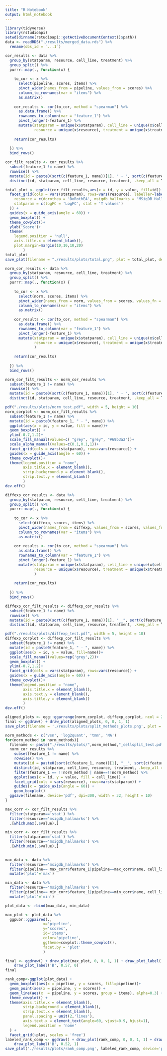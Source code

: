 ```yaml
---
title: "R Notebook"
output: html_notebook
---
```



```r
library(tidyverse)
library(rstudioapi)
setwd(dirname(rstudioapi::getActiveDocumentContext()$path))
data <- readRDS("./results/merged_data.rds") %>%
  rename(obs_id = `...1`)
```


```r
cor_results <- data %>%
  group_by(statparam, resource, cell_line, treatment) %>%
  group_split() %>%
  purrr::map(., function(x) {
    
    to_cor <- x %>%
      select(pipeline, scores, items) %>%
      pivot_wider(names_from = pipeline, values_from = scores) %>%
      column_to_rownames(var = "items") %>%
      as.matrix()
    
    cor_results <- cor(to_cor, method = "spearman") %>%
      as.data.frame() %>%
      rownames_to_column(var = "feature_1") %>%
      pivot_longer(-feature_1) %>%
      mutate(statparam = unique(x$statparam), cell_line = unique(x$cell_line),
             resource = unique(x$resource), treatment = unique(x$treatment))
    
    return(cor_results)
    
  }) %>%
  bind_rows()
```


```r
cor_filt_results <- cor_results %>%
  subset(feature_1 != name) %>%
  rowwise() %>%
  mutate(id = paste0(sort(c(feature_1, name))[1], " - ", sort(c(feature_1, name))[2])) %>%
  distinct(id, statparam, cell_line, resource, treatment, .keep_all = T)
```


```r
total_plot <- ggplot(cor_filt_results,aes(x = id, y = value, fill=id)) +
  facet_grid(cols = vars(statparam), rows=vars(resource), labeller=labeller(
    resource = c(dorothea = 'DoRothEA', msigdb_hallmarks = 'MSigDB Hallmarks', progeny='PROGENy'),
    statparam = c(logFC = 'LogFC', stat = 'T values')
  )) +
  guides(x = guide_axis(angle = 60)) +
  geom_boxplot() +
  theme_cowplot()+
  ylab('Score')+
  theme(
    legend.position = 'null',
    axis.title.x = element_blank(),
    plot.margin=margin(10,10,10,20)
        )
total_plot
save_plot(filename = "./results/plots/total.png", plot = total_plot, device='png', dpi=300, base_height=10, base_width =10)

```



```r
norm_cor_results <- data %>%
  group_by(statparam, resource, cell_line, treatment) %>%
  group_split() %>%
  purrr::map(., function(x) {
    
    to_cor <- x %>%
      select(norm, scores, items) %>%
      pivot_wider(names_from = norm, values_from = scores, values_fn = {mean}) %>%
      column_to_rownames(var = "items") %>%
      as.matrix()
    
    cor_results <- cor(to_cor, method = "spearman") %>%
      as.data.frame() %>%
      rownames_to_column(var = "feature_1") %>%
      pivot_longer(-feature_1) %>%
      mutate(statparam = unique(x$statparam), cell_line = unique(x$cell_line),
             resource = unique(x$resource), treatment = unique(x$treatment)
             )
    
    return(cor_results)
    
  }) %>%
  bind_rows()
```

```r
norm_cor_filt_results <- norm_cor_results %>%
  subset(feature_1 != name) %>%
  rowwise() %>%
  mutate(id = paste0(sort(c(feature_1, name))[1], " - ", sort(c(feature_1, name))[2])) %>%
  distinct(id, statparam, cell_line, resource, treatment, .keep_all = T)
```

```r
pdf("./results/plots/norm_test.pdf", width = 5, height = 10)
norm_corplot <- norm_cor_filt_results %>%
  subset(feature_1 != name) %>%
  mutate(id = paste0(feature_1, " - ", name)) %>%
  ggplot(aes(x = id, y = value, fill = name))+
  geom_boxplot() +
  ylim(-0.7,1.2)+
  scale_fill_manual(values=c( "grey", "grey", "#69b3a2"))+
  scale_alpha_manual(values=c(0.1,0.1,1))+
  facet_grid(cols = vars(statparam), rows=vars(resource)) +
  guides(x = guide_axis(angle = 60)) +
  theme_cowplot()+
  theme(legend.position = "none",
        axis.title.x = element_blank(),
        strip.background.y = element_blank(),
        strip.text.y = element_blank()
        )
dev.off()
```


```r
diffexp_cor_results <- data %>%
  group_by(statparam, resource, cell_line, treatment) %>%
  group_split() %>%
  purrr::map(., function(x) {
    
    to_cor <- x %>%
      select(diffexp, scores, items) %>%
      pivot_wider(names_from = diffexp, values_from = scores, values_fn = {mean}) %>%
      column_to_rownames(var = "items") %>%
      as.matrix()
    
    cor_results <- cor(to_cor, method = "spearman") %>%
      as.data.frame() %>%
      rownames_to_column(var = "feature_1") %>%
      pivot_longer(-feature_1) %>%
      mutate(statparam = unique(x$statparam), cell_line = unique(x$cell_line),
             resource = unique(x$resource), treatment = unique(x$treatment)
             )
    
    return(cor_results)
    
  }) %>%
  bind_rows()
```

```r
diffexp_cor_filt_results <- diffexp_cor_results %>%
  subset(feature_1 != name) %>%
  rowwise() %>%
  mutate(id = paste0(sort(c(feature_1, name))[1], "__", sort(c(feature_1, name))[2])) %>%
  distinct(id, statparam, cell_line, resource, treatment, .keep_all = T)
```

```r
pdf("./results/plots/diffexp_test.pdf", width = 5, height = 10)
diffexp_corplot <- diffexp_cor_filt_results %>%
  subset(feature_1 != name) %>%
  mutate(id = paste0(feature_1, " - ", name)) %>%
  ggplot(aes(x = id, y = value, fill=name))+
  scale_fill_manual(values=rep('grey',2))+
  geom_boxplot() +
  ylim(-0.7,1.2)+
  facet_grid(cols = vars(statparam), rows=vars(resource)) +
  guides(x = guide_axis(angle = 60)) +
  theme_cowplot()+
  theme(legend.position = "none",
        axis.title.x = element_blank(),
        axis.text.y = element_blank(),
        axis.title.y = element_blank()
        )
dev.off()
```
```r
aligned_plots <- egg::ggarrange(norm_corplot, diffexp_corplot, ncol = 2, widths = c(2,1))
final <- ggdraw() + draw_plot(aligned_plots, 0, 0, 1, 1)
save_plot(filename = './results/plots/split_methods_plots.png', plot = final, device='png', dpi=300, base_height=9, base_width =12)
```






```r
norm_methods <- c('vsn', 'log2quant', 'tmm', 'NA')
for(norm_method in norm_methods){
  filename <- paste("./results/plots/",norm_method,"_cellsplit_test.pdf", sep = '')
  norm_cor_results %>%
    subset(feature_1 != name) %>%
    rowwise() %>%
    mutate(id = paste0(sort(c(feature_1, name))[1], "__", sort(c(feature_1, name))[2])) %>%
    distinct(id, statparam, cell_line, resource, treatment, .keep_all = T) %>%
    filter(feature_1 == !!norm_method | name==!!norm_method) %>%
    ggplot(aes(x = id, y = value, fill = cell_line)) +
    facet_grid(cols = vars(resource), rows=vars(statparam)) +
    guides(x = guide_axis(angle = 60)) +
    geom_boxplot()
  ggsave(filename, device='pdf', dpi=300, width = 32, height = 10)
}
```

```r
max_corr <- cor_filt_results %>% 
  filter(statparam=='stat') %>%
  filter(resource=='msigdb_hallmarks') %>%
  .[which.max(.$value),] 

min_corr <- cor_filt_results %>% 
  filter(statparam=='stat') %>%
  filter(resource=='msigdb_hallmarks') %>%
  .[which.min(.$value),] 
  
```

```r
max_data <- data %>%
  filter(resource=='msigdb_hallmarks') %>%
  filter(pipeline== max_corr$feature_1|pipeline==max_corr$name, cell_line== max_corr$cell_line, treatment==max_corr$treatment) %>%
  mutate('plot'='max')

min_data <- data %>%
  filter(resource=='msigdb_hallmarks') %>%
  filter(pipeline== min_corr$feature_1|pipeline==min_corr$name, cell_line== min_corr$cell_line, treatment==min_corr$treatment) %>%
  mutate('plot'='min')

plot_data <- rbind(max_data, min_data)
```

```r
max_plot <- plot_data %>%
  ggpubr::ggpaired(.,
                 x='pipeline',
                 y='scores',
                 id='items',
                 color='pipeline',
                 ggtheme=cowplot::theme_cowplot(),
                 facet.by = 'plot'
                 )
```





```r
final <- ggdraw() + draw_plot(max_plot, 0, 0, 1, 1) + draw_plot_label('A', 1, 0,) +
    draw_plot_label('B', 0.57, 0)
final
```


```r
rank_comp<-ggplot(plot_data) +
  geom_boxplot(aes(x = pipeline, y = scores, fill=pipeline))+
  geom_point(aes(x = pipeline, y = scores)) +
  geom_line(aes(x  = pipeline, y = scores, group = items), alpha=0.3) +
  theme_cowplot() +
  theme(axis.title.x = element_blank(),
        strip.background = element_blank(),
        strip.text.x = element_blank(),
        panel.spacing = unit(2,'lines'),
        axis.text.x = element_text(angle=60, vjust=0.9, hjust=1),
        legend.position = 'none'
  ) +
  facet_grid(~plot, scales = 'free')
labeled_rank_comp <- ggdraw() + draw_plot(rank_comp, 0, 0, 1, 1) + draw_plot_label('A', 0, 1) +
    draw_plot_label('B', 0.52, 1)
save_plot('./results/plots/rank_comp.png', labeled_rank_comp, device='png', dpi=300, base_height=6, base_width =6)
```



